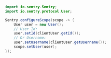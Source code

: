 ```java
import io.sentry.Sentry;
import io.sentry.protocol.User;

Sentry.configureScope(scope -> {
    User user = new User();
    // User Id:
    user.setId(clientUser.getId());
    // Or Username:
    user.setUsername(clientUser.getUsername());
    scope.setUser(user);
});
```
